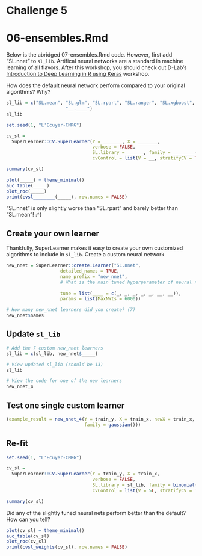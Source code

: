 # Challenge 5
# 06-ensembles.Rmd 

Below is the abridged 07-ensembles.Rmd code. However, first add "SL.nnet" to `sl_lib`. Artifical neural networks are a standard in machine learning of all flavors. After this workshop, you should check out D-Lab's [Introduction to Deep Learning in R using Keras](https://github.com/dlab-berkeley/Deep-Learning-in-R) workshop. 

How does the default neural network  perform compared to your original algorithms? Why?

```r
sl_lib = c("SL.mean", "SL.glm", "SL.rpart", "SL.ranger", "SL.xgboost",
                      "__.____")
sl_lib
```

```r
set.seed(1, "L'Ecuyer-CMRG") 

cv_sl =
  SuperLearner::CV.SuperLearner(Y = _______, X = _______,
                                verbose = FALSE,
                                SL.library = ______, family = ________(),
                                cvControl = list(V = __, stratifyCV = TRUE))

summary(cv_sl)
```

```r
plot(_____) + theme_minimal()
auc_table(_____)
plot_roc(_____)
print(cvsl________(_____), row.names = FALSE)
```

"SL.nnet" is only slightly worse than "SL.rpart" and barely better than "SL.mean"! :^(

## Create your own learner

Thankfully, SuperLearner makes it easy to create your own customized algorithms to include in `sl_lib`. Create a custom neural network

```r
new_nnet = SuperLearner::create.Learner("SL.nnet",
                    detailed_names = TRUE,
                    name_prefix = "new_nnet",
                    # What is the main tuned hyperparameter of neural networks?
                    
                    tune = list(____ = c(_, _, _, _, _, __, __)),
                    params = list(MaxNWts = 6000))

# How many new_nnet learners did you create? (7)
new_nnet$names
```

## Update `sl_lib`

```r
# Add the 7 custom new_nnet learners
sl_lib = c(sl_lib, new_nnet$_____)

# View updated sl_lib (should be 13)
sl_lib

# View the code for one of the new learners
new_nnet_4
```

## Test one single custom learner

```r
(example_result = new_nnet_4(Y = train_y, X = train_x, newX = train_x, 
                             family = gaussian()))
```

## Re-fit

```r
set.seed(1, "L'Ecuyer-CMRG") 

cv_sl =
  SuperLearner::CV.SuperLearner(Y = train_y, X = train_x,
                                verbose = FALSE,
                                SL.library = sl_lib, family = binomial(),
                                cvControl = list(V = 5L, stratifyCV = TRUE))

summary(cv_sl)
```

Did any of the slightly tuned neural nets perform better than the default? How can you tell?

```r
plot(cv_sl) + theme_minimal()
auc_table(cv_sl)
plot_roc(cv_sl)
print(cvsl_weights(cv_sl), row.names = FALSE)
```

